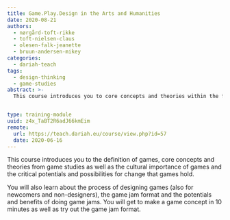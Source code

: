```yaml
---
title: Game.Play.Design in the Arts and Humanities
date: 2020-08-21
authors:
  - nørgård-toft-rikke
  - toft-nielsen-claus
  - olesen-falk-jeanette
  - bruun-andersen-mikey
categories:
  - dariah-teach
tags:
  - design-thinking
  - game-studies
abstract: >-
  This course introduces you to core concepts and theories within the field of game studies, game jams and game design.


type: training-module
uuid: z4x_TaBT2R6adJ66kmEim
remote:
  url: https://teach.dariah.eu/course/view.php?id=57
  date: 2020-06-16
---
```


This course introduces you to the definition of games, core concepts and theories from game studies as well as the cultural importance of games and the critical potentials and possibilities for change that games hold.

You will also learn about the process of designing games (also for newcomers and non-designers), the game jam format and the potentials and benefits of doing game jams. You will get to make a game concept in 10 minutes as well as try out the game jam format.

<CTA
  title="Interested in learning more?"
  subtitle="Check out Game.Play.Design in the Arts and Humanities on #dariahTeach"
  url="https://teach.dariah.eu/course/view.php?id=57"
/>
